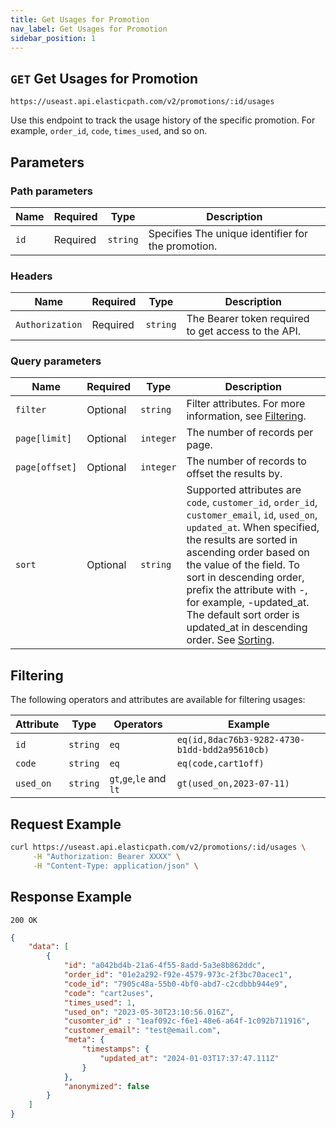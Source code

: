 ```yaml
---
title: Get Usages for Promotion
nav_label: Get Usages for Promotion
sidebar_position: 1
---
```


## `GET` Get Usages for Promotion

```http
https://useast.api.elasticpath.com/v2/promotions/:id/usages
```
Use this endpoint to track the usage history of the specific promotion. For example, `order_id`, `code`, `times_used`, and so on.

## Parameters

### Path parameters

| Name | Required | Type     | Description                      |
| ---- | -------- | -------- | -------------------------------- |
| `id` | Required | `string` | Specifies The unique identifier for the promotion. |


### Headers

| Name            | Required | Type     | Description                                         |
| --------------- | -------- | -------- | --------------------------------------------------- |
| `Authorization` | Required | `string` | The Bearer token required to get access to the API. |

### Query parameters

| Name | Required | Type     | Description                      |
| ---- | -------- | -------- | -------------------------------- |
| `filter` | Optional | `string` | Filter attributes. For more information, see [Filtering](#filtering). |
| `page[limit]`  | Optional | `integer` | The number of records per page. |
| `page[offset]` | Optional | `integer` | The number of records to offset the results by. |
| `sort` | Optional | `string` | Supported attributes are `code`, `customer_id`, `order_id`, `customer_email`, `id`, `used_on`, `updated_at`. When specified, the results are sorted in ascending order based on the value of the field. To sort in descending order, prefix the attribute with -, for example, -updated_at. The default sort order is updated_at in descending order. See [Sorting](/guides/Getting-Started/sorting). |

## Filtering 

The following operators and attributes are available for filtering usages:

| Attribute | Type | Operators | Example  |
| ---------| --------- | ---------------------------| -------- |
| `id` | `string` | `eq` | `eq(id,8dac76b3-9282-4730-b1dd-bdd2a95610cb)` |
| `code` | `string` | `eq` | `eq(code,cart1off)` | 
| `used_on` | `string` | `gt`,`ge`,`le` and `lt` | `gt(used_on,2023-07-11)` |

## Request Example

```bash
curl https://useast.api.elasticpath.com/v2/promotions/:id/usages \
     -H "Authorization: Bearer XXXX" \
     -H "Content-Type: application/json" \
```

## Response Example

`200 OK`

```json
{
    "data": [
        {
            "id": "a042bd4b-21a6-4f55-8add-5a3e8b862ddc",
            "order_id": "01e2a292-f92e-4579-973c-2f3bc70acec1",
            "code_id": "7905c48a-55b0-4bf0-abd7-c2cdbbb944e9",
            "code": "cart2uses",
            "times_used": 1,
            "used_on": "2023-05-30T23:10:56.016Z",
            "cusomter_id" : "1eaf092c-f6e1-48e6-a64f-1c092b711916",
            "customer_email": "test@email.com",
            "meta": {
                "timestamps": {
                    "updated_at": "2024-01-03T17:37:47.111Z"
                }
            },
            "anonymized": false
        }
    ]
}
```